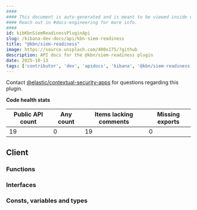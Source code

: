```yaml
---
####
#### This document is auto-generated and is meant to be viewed inside our experimental, new docs system.
#### Reach out in #docs-engineering for more info.
####
id: kibKbnSiemReadinessPluginApi
slug: /kibana-dev-docs/api/kbn-siem-readiness
title: "@kbn/siem-readiness"
image: https://source.unsplash.com/400x175/?github
description: API docs for the @kbn/siem-readiness plugin
date: 2025-10-13
tags: ['contributor', 'dev', 'apidocs', 'kibana', '@kbn/siem-readiness']
---
```




Contact [@elastic/contextual-security-apps](https://github.com/orgs/elastic/teams/contextual-security-apps) for questions regarding this plugin.

**Code health stats**

| Public API count  | Any count | Items lacking comments | Missing exports |
|-------------------|-----------|------------------------|-----------------|
| 19 | 0 | 19 | 0 |

## Client

### Functions
<DocDefinitionList data={kbnSiemReadinessObj.client.functions}/>

### Interfaces
<DocDefinitionList data={kbnSiemReadinessObj.client.interfaces}/>

### Consts, variables and types
<DocDefinitionList data={kbnSiemReadinessObj.client.misc}/>

